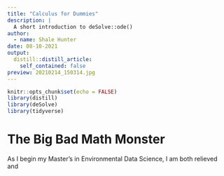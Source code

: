 ```yaml
---
title: "Calculus for Dummies"
description: |
  A short introduction to deSolve::ode()
author:
  - name: Shale Hunter
date: 08-10-2021
output:
  distill::distill_article:
    self_contained: false
preview: 20210214_150314.jpg
---
```



```r
knitr::opts_chunk$set(echo = FALSE)
library(distill)
library(deSolve)
library(tidyverse)
```

# The Big Bad Math Monster

As I begin my Master's in Environmental Data Science, I am both relieved and 
